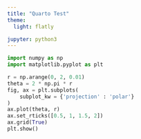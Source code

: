 ```yaml
---
title: "Quarto Test"
theme:
  light: flatly

jupyter: python3
---
```



```python
import numpy as np
import matplotlib.pyplot as plt
```

```python
r = np.arange(0, 2, 0.01)
theta = 2 * np.pi * r
fig, ax = plt.subplots(
    subplot_kw = {'projection' : 'polar'}
)
ax.plot(theta, r)
ax.set_rticks([0.5, 1, 1.5, 2])
ax.grid(True)
plt.show()
```




